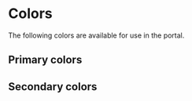 
<Meta title="Documentation/Colors" />

# Colors
The following colors are available for use in the portal.

<ColorPalette>
  <ColorItem title="dark-blue" subtitle="Titles, backgrounds and elements" colors={['#6F8D9C']} />
  <ColorItem title="light-blue" subtitle="Backrgounds and elements" colors={['#BDCACF']} />
  <ColorItem title="egg-white" subtitle="Backgrounds" colors={['#FDF7F4']} />
  <ColorItem title="light-pink" subtitle="Backgrounds and elements" colors={['#F6CAC9']} />
  <ColorItem title="dark-pink" subtitle="Text, backgrounds and elements, call to actions" colors={['#C4475C']} />
  <ColorItem title="orange" subtitle="Call to actions and details" colors={['#F4B855']} />
  <ColorItem title="white" subtitle="Plain white" colors={['#FFFFFF']} />
  <ColorItem title="black" subtitle="Plain black" colors={['#000000']} />
</ColorPalette>

## Primary colors
<ColorPalette>
  <ColorItem title="Primary colors" subtitle="" colors={['#6F8D9C', '#BDCACF', '#F6CAC9', '#C4475C']} />
</ColorPalette>

## Secondary colors
<ColorPalette>
  <ColorItem title="Secondary colors" subtitle="" colors={['#F4B855', '#FDF7F4']} />
</ColorPalette>

